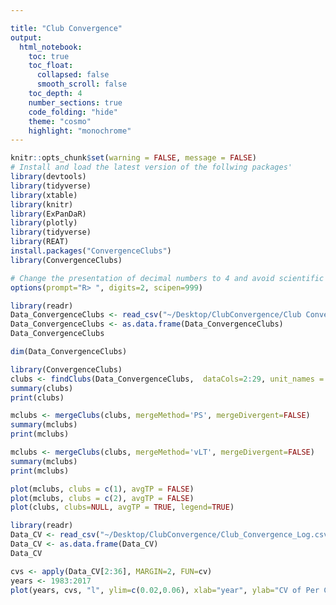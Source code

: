 ```yaml
---

title: "Club Convergence"
output: 
  html_notebook:
    toc: true
    toc_float:
      collapsed: false
      smooth_scroll: false
    toc_depth: 4
    number_sections: true
    code_folding: "hide"
    theme: "cosmo"
    highlight: "monochrome"
---
```


```r
knitr::opts_chunk$set(warning = FALSE, message = FALSE)
# Install and load the latest version of the follwing packages'
library(devtools)
library(tidyverse)
library(xtable)
library(knitr)
library(ExPanDaR)
library(plotly)
library(tidyverse)
library(REAT)
install.packages("ConvergenceClubs")
library(ConvergenceClubs)

# Change the presentation of decimal numbers to 4 and avoid scientific notation
options(prompt="R> ", digits=2, scipen=999)
```

```r
library(readr)
Data_ConvergenceClubs <- read_csv("~/Desktop/ClubConvergence/Club Convergence.csv")
Data_ConvergenceClubs <- as.data.frame(Data_ConvergenceClubs)
Data_ConvergenceClubs
```

```r
dim(Data_ConvergenceClubs)
```


```r
library(ConvergenceClubs)
clubs <- findClubs(Data_ConvergenceClubs,  dataCols=2:29, unit_names = 1, refCol=29, time_trim = 1/3, cstar = 0, HACmethod = "AQSB")
summary(clubs)
print(clubs)
```

```r
mclubs <- mergeClubs(clubs, mergeMethod='PS', mergeDivergent=FALSE)
summary(mclubs)
print(mclubs)
```

```r
mclubs <- mergeClubs(clubs, mergeMethod='vLT', mergeDivergent=FALSE)
summary(mclubs)
print(mclubs)
```


```r
plot(mclubs, clubs = c(1), avgTP = FALSE)
plot(mclubs, clubs = c(2), avgTP = FALSE)
plot(clubs, clubs=NULL, avgTP = TRUE, legend=TRUE)
```

```r
library(readr)
Data_CV <- read_csv("~/Desktop/ClubConvergence/Club_Convergence_Log.csv")
Data_CV <- as.data.frame(Data_CV)
Data_CV
```


```r
cvs <- apply(Data_CV[2:36], MARGIN=2, FUN=cv)
years <- 1983:2017
plot(years, cvs, "l", ylim=c(0.02,0.06), xlab="year", ylab="CV of Per Capita GDP")
```




